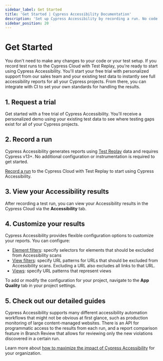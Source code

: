 ```yaml
---
sidebar_label: Get Started
title: 'Get Started | Cypress Accessibility Documentation'
description: 'Set up Cypress Accessibility by recording a run. No code changes or configuration required.'
sidebar_position: 20
---
```


<ProductHeading product="accessibility" />

# Get Started

You don't need to make any changes to your code or your test setup. If you record test runs to the Cypress Cloud with Test Replay, you're ready to start using Cypress Accessibility.
You'll start your free trial with personalized support from our sales team and your existing test data to instantly see full accessibility reports for all your Cypress projects.
From there, you can integrate with CI to set your own standards for handling the results.

## 1. Request a trial

Get started with a free trial of Cypress Accessibility. You'll receive a personalized demo using your existing test data to see where testing gaps exist for all of your Cypress projects.

<Btn
  label="Request trial ➜" 
  className="!mb-0"
  variant="indigo-dark"
  href="https://www.cypress.io/accessibility?utm_medium=get-started-page&utm_source=docs.cypress.io&utm_content=Request%20trial"
/>

## 2. Record a run

Cypress Accessibility generates reports using [Test Replay](/cloud/features/test-replay) data and requires Cypress v13+. No additional configuration or instrumentation is required to get started.

[Record a run](/cloud/get-started/setup) to the Cypress Cloud with Test Replay to start using Cypress Accessibility.

## 3. View your Accessibility results

After recording a test run, you can view your Accessibility results in the Cypress Cloud via the **Accessibility** tab.

<DocsImage
  src="/img/accessibility/core-concepts/cypress-accessibility-views-dashboard.png"
  alt="The Cypress Accessibility Views List, in context in Cypress Cloud, reflecting a run of the Cypress Realworld App where violations of accessibility rules were detected on multiple pages."
/>

## 4. Customize your results

Cypress Accessibility provides flexible configuration options to customize your reports. You can configure:

- [Element filters](/accessibility/configuration/elementfilters): specify selectors for elements that should be excluded from Accessibility scans
- [View filters](/accessibility/configuration/viewfilters): specify URL patterns for URLs that should be excluded from Accessibility scans. Excluding a URL also excludes all links to that URL.
- [Views](/accessibility/configuration/views): specify URL patterns that represent views

To add or modify the configuration for your project, navigate to the **App Quality** tab in your project settings.

<DocsImage
  src="/img/accessibility/configuration/cypress-accessibility-configuration-editor.png"
  alt="The Cypress Cloud UI showing the configuration editor"
/>

## 5. Check out our detailed guides

Cypress Accessibility supports many different accessibility automation workflows that might not be obvious at first glance, such as production monitoring of large content-managed websites. There is an API for programmatic access to the results from each run, and a report comparison feature in Branch Review that allows for reviewing only the new violations discovered in a certain run.

Learn more about [how to maximize the impact of Cypress Accessibility](/accessibility/guides/introduction) for your organization.